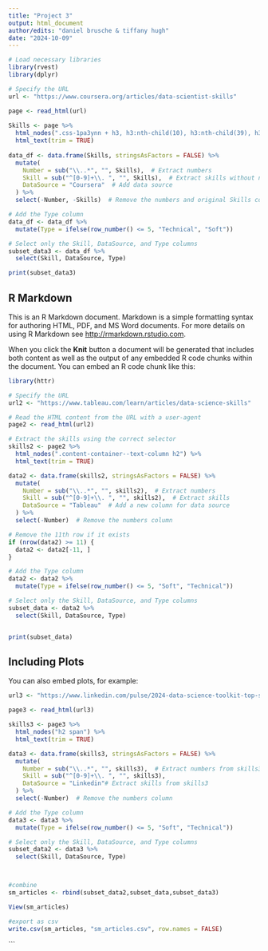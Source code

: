 ---
title: "Project 3"
output: html_document
author/edits: "daniel brusche & tiffany hugh"
date: "2024-10-09"
---

```{r setup, include=TRUE}
# Load necessary libraries
library(rvest)
library(dplyr)

# Specify the URL
url <- "https://www.coursera.org/articles/data-scientist-skills"

page <- read_html(url)
  
Skills <- page %>%
  html_nodes(".css-1pa3ynn + h3, h3:nth-child(10), h3:nth-child(39), h3:nth-child(49), h3:nth-child(61), h3:nth-child(70), h3:nth-child(26)") %>%
  html_text(trim = TRUE)
  
data_df <- data.frame(Skills, stringsAsFactors = FALSE) %>%
  mutate(
    Number = sub("\\..*", "", Skills),  # Extract numbers
    Skill = sub("^[0-9]+\\. ", "", Skills),  # Extract skills without numbers
    DataSource = "Coursera"  # Add data source
  ) %>%
  select(-Number, -Skills)  # Remove the numbers and original Skills column

# Add the Type column
data_df <- data_df %>%
  mutate(Type = ifelse(row_number() <= 5, "Technical", "Soft"))

# Select only the Skill, DataSource, and Type columns
subset_data3 <- data_df %>%
  select(Skill, DataSource, Type)

print(subset_data3)
```

## R Markdown

This is an R Markdown document. Markdown is a simple formatting syntax for authoring HTML, PDF, and MS Word documents. For more details on using R Markdown see <http://rmarkdown.rstudio.com>.

When you click the **Knit** button a document will be generated that includes both content as well as the output of any embedded R code chunks within the document. You can embed an R code chunk like this:

```{r cars, echo=TRUE}
library(httr)

# Specify the URL
url2 <- "https://www.tableau.com/learn/articles/data-science-skills"

# Read the HTML content from the URL with a user-agent
page2 <- read_html(url2)

# Extract the skills using the correct selector
skills2 <- page2 %>%
  html_nodes(".content-container--text-column h2") %>%  
  html_text(trim = TRUE)

data2 <- data.frame(skills2, stringsAsFactors = FALSE) %>%
  mutate(
    Number = sub("\\..*", "", skills2),  # Extract numbers
    Skill = sub("^[0-9]+\\. ", "", skills2),  # Extract skills
    DataSource = "Tableau"  # Add a new column for data source
  ) %>%
  select(-Number)  # Remove the numbers column

# Remove the 11th row if it exists
if (nrow(data2) >= 11) {
  data2 <- data2[-11, ]
}

# Add the Type column
data2 <- data2 %>%
  mutate(Type = ifelse(row_number() <= 5, "Soft", "Technical"))

# Select only the Skill, DataSource, and Type columns
subset_data <- data2 %>%
  select(Skill, DataSource, Type)


print(subset_data)

```

## Including Plots

You can also embed plots, for example:

```{r pressure1, echo=TRUE}

url3 <- "https://www.linkedin.com/pulse/2024-data-science-toolkit-top-skills-you-need-master-iain-brown-ph-d--qf7ke"

page3 <- read_html(url3)

skills3 <- page3 %>%
  html_nodes("h2 span") %>%  
  html_text(trim = TRUE)

data3 <- data.frame(skills3, stringsAsFactors = FALSE) %>%
  mutate(
    Number = sub("\\..*", "", skills3),  # Extract numbers from skills3
    Skill = sub("^[0-9]+\\. ", "", skills3),
    DataSource = "Linkedin"# Extract skills from skills3
  ) %>%
  select(-Number)  # Remove the numbers column

# Add the Type column
data3 <- data3 %>%
  mutate(Type = ifelse(row_number() <= 5, "Soft", "Technical"))

# Select only the Skill, DataSource, and Type columns
subset_data2 <- data3 %>%
  select(Skill, DataSource, Type)




```


```{r pressure2, echo=TRUE}
#combine
sm_articles <- rbind(subset_data2,subset_data,subset_data3)

View(sm_articles)

#export as csv
write.csv(sm_articles, "sm_articles.csv", row.names = FALSE)
```

```